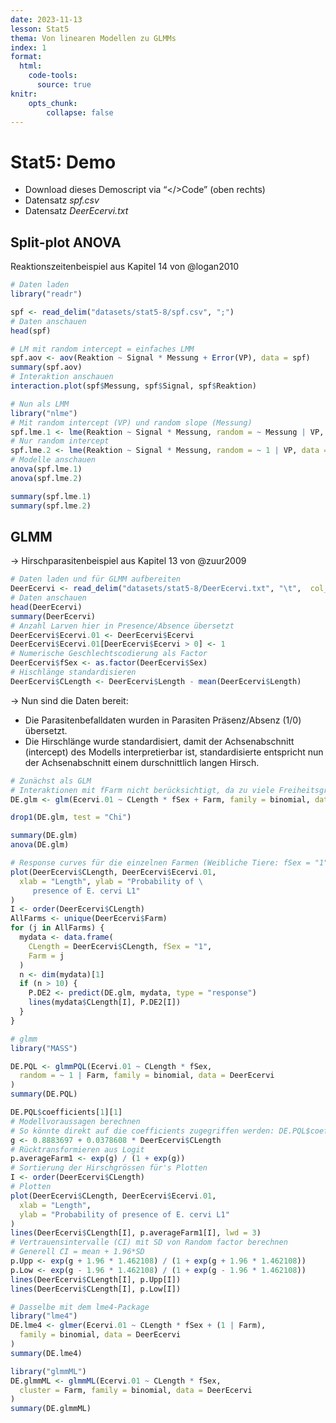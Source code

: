 ```yaml
---
date: 2023-11-13
lesson: Stat5
thema: Von linearen Modellen zu GLMMs
index: 1
format:
  html:
    code-tools:
      source: true
knitr:
    opts_chunk:
        collapse: false
---
```


# Stat5: Demo

-   Download dieses Demoscript via "\</\>Code" (oben rechts)
-   Datensatz *spf.csv*
-   Datensatz *DeerEcervi.txt*

## Split-plot ANOVA

Reaktionszeitenbeispiel aus Kapitel 14 von @logan2010

```r
# Daten laden
library("readr")

spf <- read_delim("datasets/stat5-8/spf.csv", ";")
# Daten anschauen
head(spf)

# LM mit random intercept = einfaches LMM
spf.aov <- aov(Reaktion ~ Signal * Messung + Error(VP), data = spf)
summary(spf.aov)
# Interaktion anschauen
interaction.plot(spf$Messung, spf$Signal, spf$Reaktion)

# Nun als LMM
library("nlme")
# Mit random intercept (VP) und random slope (Messung)
spf.lme.1 <- lme(Reaktion ~ Signal * Messung, random = ~ Messung | VP, data = spf)
# Nur random intercept
spf.lme.2 <- lme(Reaktion ~ Signal * Messung, random = ~ 1 | VP, data = spf)
# Modelle anschauen
anova(spf.lme.1)
anova(spf.lme.2)

summary(spf.lme.1)
summary(spf.lme.2)
```

## GLMM

-\> Hirschparasitenbeispiel aus Kapitel 13 von @zuur2009

```r
# Daten laden und für GLMM aufbereiten
DeerEcervi <- read_delim("datasets/stat5-8/DeerEcervi.txt", "\t",  col_types = cols("Farm" = "f"))
# Daten anschauen
head(DeerEcervi)
summary(DeerEcervi)
# Anzahl Larven hier in Presence/Absence übersetzt
DeerEcervi$Ecervi.01 <- DeerEcervi$Ecervi
DeerEcervi$Ecervi.01[DeerEcervi$Ecervi > 0] <- 1
# Numerische Geschlechtscodierung als Factor
DeerEcervi$fSex <- as.factor(DeerEcervi$Sex)
# Hischlänge standardisieren
DeerEcervi$CLength <- DeerEcervi$Length - mean(DeerEcervi$Length)
```

-\> Nun sind die Daten bereit:

-   Die Parasitenbefalldaten wurden in Parasiten Präsenz/Absenz (1/0) übersetzt.
-   Die Hirschlänge wurde standardisiert, damit der Achsenabschnitt (intercept) des Modells interpretierbar ist, standardisierte entspricht nun der Achsenabschnitt einem durschnittlich langen Hirsch.

```r
# Zunächst als GLM
# Interaktionen mit fFarm nicht berücksichtigt, da zu viele Freiheitsgrade verbraucht würden
DE.glm <- glm(Ecervi.01 ~ CLength * fSex + Farm, family = binomial, data = DeerEcervi)

drop1(DE.glm, test = "Chi")

summary(DE.glm)
anova(DE.glm)

# Response curves für die einzelnen Farmen (Weibliche Tiere: fSex = "1" )
plot(DeerEcervi$CLength, DeerEcervi$Ecervi.01,
  xlab = "Length", ylab = "Probability of \
     presence of E. cervi L1"
)
I <- order(DeerEcervi$CLength)
AllFarms <- unique(DeerEcervi$Farm)
for (j in AllFarms) {
  mydata <- data.frame(
    CLength = DeerEcervi$CLength, fSex = "1",
    Farm = j
  )
  n <- dim(mydata)[1]
  if (n > 10) {
    P.DE2 <- predict(DE.glm, mydata, type = "response")
    lines(mydata$CLength[I], P.DE2[I])
  }
}

# glmm
library("MASS")

DE.PQL <- glmmPQL(Ecervi.01 ~ CLength * fSex,
  random = ~ 1 | Farm, family = binomial, data = DeerEcervi
)
summary(DE.PQL)

DE.PQL$coefficients[1][1]
# Modellvoraussagen berechnen
# So könnte direkt auf die coefficients zugegriffen werden: DE.PQL$coefficients[[1]][1]
g <- 0.8883697 + 0.0378608 * DeerEcervi$CLength
# Rücktransformieren aus Logit
p.averageFarm1 <- exp(g) / (1 + exp(g))
# Sortierung der Hirschgrössen für's Plotten
I <- order(DeerEcervi$CLength)
# Plotten
plot(DeerEcervi$CLength, DeerEcervi$Ecervi.01,
  xlab = "Length",
  ylab = "Probability of presence of E. cervi L1"
)
lines(DeerEcervi$CLength[I], p.averageFarm1[I], lwd = 3)
# Vertrauensintervalle (CI) mit SD von Random factor berechnen
# Generell CI = mean + 1.96*SD
p.Upp <- exp(g + 1.96 * 1.462108) / (1 + exp(g + 1.96 * 1.462108))
p.Low <- exp(g - 1.96 * 1.462108) / (1 + exp(g - 1.96 * 1.462108))
lines(DeerEcervi$CLength[I], p.Upp[I])
lines(DeerEcervi$CLength[I], p.Low[I])

# Dasselbe mit dem lme4-Package
library("lme4")
DE.lme4 <- glmer(Ecervi.01 ~ CLength * fSex + (1 | Farm),
  family = binomial, data = DeerEcervi
)
summary(DE.lme4)

library("glmmML")
DE.glmmML <- glmmML(Ecervi.01 ~ CLength * fSex,
  cluster = Farm, family = binomial, data = DeerEcervi
)
summary(DE.glmmML)
```
